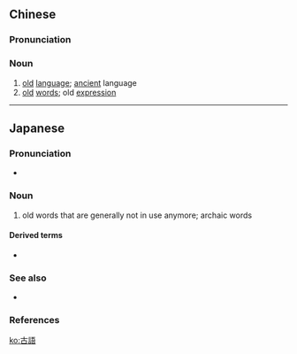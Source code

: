 {{also|古语}}
==Chinese==
{{zh-forms|s=古语}}

===Pronunciation===
{{zh-pron
|m=gǔyǔ
|cat=n
}}

===Noun===
{{zh-noun}}

# [[old]] [[language]]; [[ancient]] language
# [[old]] [[word]]s; old [[expression]]

----

==Japanese==
{{ja-kanjitab|こ|ご|yomi=o}}

===Pronunciation===
* {{ja-pron|こご|y=o|acc=1|acc_ref=NHK}}

===Noun===
{{ja-noun|こご}}

# old words that are generally not in use anymore; archaic words

====Derived terms====
* {{ja-r|古語辞典|こごじてん}}

===See also===
* {{ja-r|死語|しご}}

===References===
<references/>

[[ko:古語]]